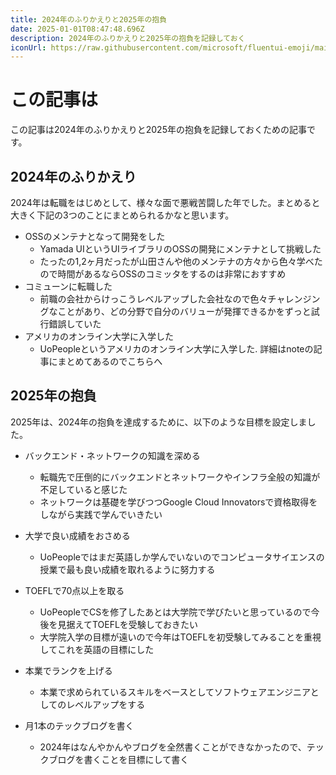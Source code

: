 ```yaml
---
title: 2024年のふりかえりと2025年の抱負
date: 2025-01-01T08:47:48.696Z
description: 2024年のふりかえりと2025年の抱負を記録しておく
iconUrl: https://raw.githubusercontent.com/microsoft/fluentui-emoji/main/assets/Snake/Flat/snake_flat.svg
---
```


# この記事は

この記事は2024年のふりかえりと2025年の抱負を記録しておくための記事です。

## 2024年のふりかえり

2024年は転職をはじめとして、様々な面で悪戦苦闘した年でした。まとめると大きく下記の3つのことにまとめられるかなと思います。

- OSSのメンテナとなって開発をした
  - Yamada UIというUIライブラリのOSSの開発にメンテナとして挑戦した
  - たったの1,2ヶ月だったが山田さんや他のメンテナの方々から色々学べたので時間があるならOSSのコミッタをするのは非常におすすめ
- コミューンに転職した
  - 前職の会社からけっこうレベルアップした会社なので色々チャレンジングなことがあり、どの分野で自分のバリューが発揮できるかをずっと試行錯誤していた
- アメリカのオンライン大学に入学した
  - UoPeopleというアメリカのオンライン大学に入学した. 詳細はnoteの記事にまとめてあるので<AnchorLink href="https://note.com/kenchandayooo/n/na0bcf668d2f3">こちら</AnchorLink>へ

## 2025年の抱負

2025年は、2024年の抱負を達成するために、以下のような目標を設定しました。

- バックエンド・ネットワークの知識を深める
  - 転職先で圧倒的にバックエンドとネットワークやインフラ全般の知識が不足していると感じた
  - ネットワークは基礎を学びつつ<AnchorLink href="https://cloud.google.com/innovators?hl=ja">Google Cloud Innovators</AnchorLink>で資格取得をしながら実践で学んでいきたい
  
- 大学で良い成績をおさめる
  - UoPeopleではまだ英語しか学んでいないのでコンピュータサイエンスの授業で最も良い成績を取れるように努力する

- TOEFLで70点以上を取る
  - UoPeopleでCSを修了したあとは大学院で学びたいと思っているので今後を見据えてTOEFLを受験しておきたい
  - 大学院入学の目標が遠いので今年はTOEFLを初受験してみることを重視してこれを英語の目標にした

- 本業でランクを上げる
  - 本業で求められているスキルをベースとしてソフトウェアエンジニアとしてのレベルアップをする

- 月1本のテックブログを書く
  - 2024年はなんやかんやブログを全然書くことができなかったので、テックブログを書くことを目標にして書く

